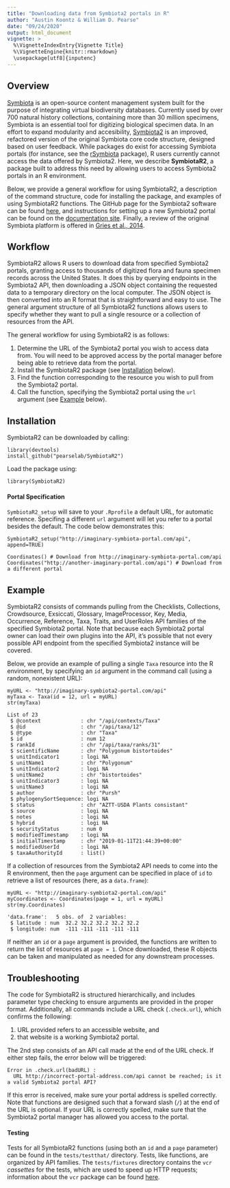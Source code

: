 ```yaml
---
title: "Downloading data from Symbiota2 portals in R"
author: "Austin Koontz & William D. Pearse"
date: "09/24/2020"
output: html_document
vignette: >
  %\VignetteIndexEntry{Vignette Title}
  %\VignetteEngine{knitr::rmarkdown}
  \usepackage[utf8]{inputenc}
---
```


## Overview
[Symbiota](https://symbiota.org/docs/)
is an open-source content management system built for the purpose of 
integrating virtual biodiversity databases. Currently used by over 
700 natural history collections, containing more than 30 million specimens,
Symbiota is an essential tool for digitizing biological specimen data. 
In an effort to expand modularity and accesibility, [Symbiota2](https://symbiota.org/docs/symbiota2-project/)
is an improved, refactored version of the original Symbiota core code 
structure, designed based on user feedback. While packages do exist for 
accessing Symbiota portals (for instance, see the [rSymbiota](https://github.com/FranzKrah/rSymbiota)
package), R users currently cannot access the data offered by Symbiota2. 
Here, we describe **SymbiotaR2**, a package built to address this need 
by allowing users to access Symbiota2 portals in an R environment.

Below, we provide a general workflow for using SymbiotaR2, a description of
the command structure, code for installing the package, and examples of using 
SymbiotaR2 functions. The GitHub page for the Symbiota2 software can be found [here](https://github.com/Symbiota2/Symbiota2),
and instructions for setting up a new Symbiota2 portal can be found on the
[documentation site](https://symbiota2.github.io/Symbiota2/setup/installation.html).
Finally, a review of the original Symbiota platform is offered in 
[Gries et al., 2014](https://bdj.pensoft.net/articles.php?id=1114).

## Workflow
SymbiotaR2 allows R users to download data from specified Symbiota2 portals, 
granting access to thousands of digitized flora and fauna specimen records 
across the United States. It does this by querying endpoints in the 
Symbiota2 API, then downloading a JSON object containing the requested data 
to a temporary directory on the local computer. The JSON object is then 
converted into an R format that is straightforward and easy to use. 
The general argument structure of all SymbiotaR2 functions allows users 
to specify whether they want to pull a single resource or a collection 
of resources from the API.

The general workflow for using SymbiotaR2 is as follows:

1. Determine the URL of the Symbiota2 portal you wish to access data from. 
You will need to be approved access by the portal manager before being able to
retrieve data from the portal. 
2. Install the SymbiotaR2 package (see [Installation](#inst) below).
3. Find the function corresponding to the resource you wish to pull from the 
Symbiota2 portal. 
4. Call the function, specifying the Symbiota2 portal using the `url` 
argument (see [Example](#ex) below).

## <a name="inst"></a>Installation
SymbiotaR2 can be downloaded by calling:

```
library(devtools)
install_github("pearselab/SymbiotaR2")
```

Load the package using:

```
library(SymbiotaR2)
```

#### Portal Specification
`SymbiotaR2_setup` will save to your `.Rprofile` a default URL, 
for automatic reference. Specifing a different `url` argument will let you
refer to a portal besides the default. The code below demonstrates this:

```
SymbiotaR2_setup("http://imaginary-symbiota-portal.com/api", append=TRUE)

Coordinates() # Download from http://imaginary-symbiota-portal.com/api
Coordinates("http://another-imaginary-portal.com/api") # Download from a different portal
```

## <a name="ex"></a>Example
SymbiotaR2 consists of commands pulling from the Checklists, 
Collections, Crowdsource, Exsiccati, Glossary, ImageProcessor, Key, Media, 
Occurrence, Reference, Taxa, Traits, and UserRoles API families of the 
specified Symbiota2 portal. Note that because each Symbiota2 portal 
owner can load their own plugins into the API, it's possible that 
not every possible API endpoint from the specified Symbiota2 
instance will be covered. 

Below, we provide an example of pulling a single `Taxa` resource into the R
environment, by specifying an `id` argument in the command call
(using a random, nonexistent URL):

```
myURL <- "http://imaginary-symbiota2-portal.com/api"
myTaxa <- Taxa(id = 12, url = myURL)
str(myTaxa)
```
```
List of 23
 $ @context             : chr "/api/contexts/Taxa"
 $ @id                  : chr "/api/taxa/12"
 $ @type                : chr "Taxa"
 $ id                   : num 12
 $ rankId               : chr "/api/taxa/ranks/31"
 $ scientificName       : chr "Polygonum bistortoides"
 $ unitIndicator1       : logi NA
 $ unitName1            : chr "Polygonum"
 $ unitIndicator2       : logi NA
 $ unitName2            : chr "bistortoides"
 $ unitIndicator3       : logi NA
 $ unitName3            : logi NA
 $ author               : chr "Pursh"
 $ phylogenySortSequence: logi NA
 $ status               : chr "AZTT-USDA Plants consistant"
 $ source               : logi NA
 $ notes                : logi NA
 $ hybrid               : logi NA
 $ securityStatus       : num 0
 $ modifiedTimestamp    : logi NA
 $ initialTimestamp     : chr "2019-01-11T21:44:39+00:00"
 $ modifiedUserId       : logi NA
 $ taxaAuthorityId      : list()
```

If a collection of resources from the Symbiota2 API needs to come into 
the R environment, then the `page` argument can be specified in place of
`id` to retrieve a list of resources (here, as a `data.frame`):

```
myURL <- "http://imaginary-symbiota2-portal.com/api"
myCoordinates <- Coordinates(page = 1, url = myURL)
str(my.Coordinates)
```
```
'data.frame':	5 obs. of  2 variables:
 $ latitude : num  32.2 32.2 32.2 32.2 32.2
 $ longitude: num  -111 -111 -111 -111 -111
 ```

If neither an `id` or a `page` argument is provided, the functions are written
to return the list of resources at `page = 1`. Once downloaded, 
these R objects can be taken and manipulated as needed for any
downstream processes.

## Troubleshooting
The code for SymbiotaR2 is structured hierarchically, and includes parameter 
type checking to ensure arguments are provided in the proper format. 
Additionally, all commands include a URL check (`.check.url`), 
which confirms the following:

1. URL provided refers to an accessible website, and
2. that website is a working Symbiota2 portal.

The 2nd step consists of an API call made at the end of the URL check.
If either step fails, the error below will be triggered:

```
Error in .check.url(badURL) : 
  URL http://incorrect-portal-address.com/api cannot be reached; is it a valid Symbiota2 portal API?
```

If this error is received, make sure your portal address is spelled correctly. 
Note that functions are designed such that a forward slash (`/`) at the end 
of the URL is optional. If your URL is correctly spelled, make sure that 
the Symbiota2 portal manager has allowed you access to the portal. 

#### Testing
Tests for all SymbiotaR2 functions (using both an `id` and a `page` parameter)
can be found in the `tests/testthat/` directory. Tests, like functions, are 
organized by API families. The `tests/fixtures` directory contains the
`vcr` <em>cassettes</em> for the tests, which are used to speed up HTTP
requests; information about the `vcr` package can be found [here](https://github.com/ropensci/vcr).